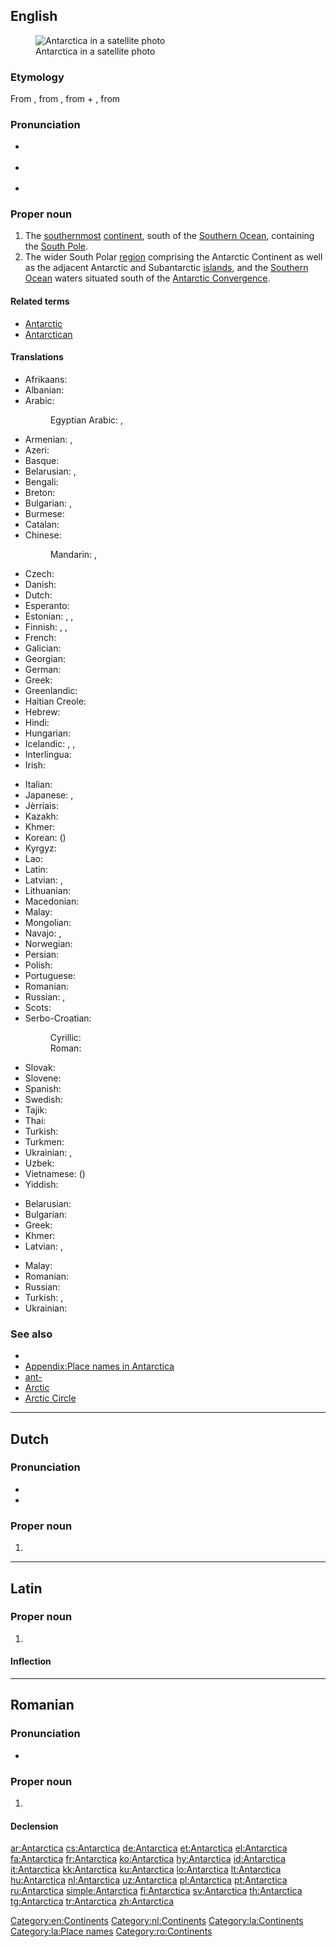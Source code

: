 ==English==
{{wikipedia}}
[[Image:Antarctica_satellite_globe.jpg|thumb|Antarctica in a satellite photo]]

===Etymology===
From {{etyl|NL.|en}} {{term|Antarctica|lang=la}}, from {{etyl|grc|en}} {{term|ἀνταρκτικός|sc=polytonic|tr=antarktikos|lang=grc}}, from {{term|ἀντ-|sc=polytonic|tr=ant-||[[ant-]], [[against]], [[opposed]]|lang=grc}} + {{term|ἀρκτικός|sc=polytonic|tr=arktikos||[[Arctic]]|lang=grc}}, from {{etyl|grc|en}} {{term|ἄρκτος|sc=polytonic|tr=arktos||[[bear]]|lang=grc}}

===Pronunciation===
* {{a|UK}} {{IPA|/ˌænˈtɑːk.tɪk.ə/|lang=en}}
* {{a|US}} {{IPA|/ænˈtɑɹktɪkə/|lang=en}}
* {{audio|en-us-Antarctica.ogg|Audio (US)|lang=en}}

===Proper noun===
{{en-proper noun}}

# The [[southernmost]] [[continent]], south of the [[Southern Ocean]], containing the [[South Pole]].
# The wider South Polar [[region]] comprising the Antarctic Continent as well as the adjacent Antarctic and Subantarctic [[island]]s, and the [[Southern Ocean]] waters situated south of the [[Antarctic Convergence]].

====Related terms====
* [[Antarctic]]
* [[Antarctican]]

====Translations====
{{trans-top|southernmost continent}}
* Afrikaans: {{t|af|Antarktika}}
* Albanian: {{t|sq|Antarktidë|f}}
* Arabic: {{t|ar|أنتاركتيكا|f|tr='antaarktika}}
*: Egyptian Arabic: {{t|arz|القطب الجنوبي|m|tr=e-quṭbb e-ganuubi|sc=Arab}}, {{t|arz|أنتارتكا|f|tr=ʔantaarteka|sc=Arab}}
* Armenian: {{t|hy|Անտարկտիկա|tr=Antarktika}}, {{t|hy|Անտարկտիդա|sc=Armn}}
* Azeri: {{t+|az|Antarktida}}
* Basque: {{t+|eu|Antartika}}
* Belarusian: {{t|be|Антарктыда|f|tr=Antarktýda}}, {{t|be|Антарктыка|f|tr=Antárktyka}} {{qualifier|the region}}
* Bengali: {{t|bn|অ্যান্টার্কটিকা|sc=Beng}}
* Breton: {{t|br|Antarktika}}
* Bulgarian: {{t+|bg|Антарктида|f|tr=Antarktída}} {{qualifier|the continent}}, {{t|bg|Антарктика|f|tr=Antárktika}} {{qualifier|the region}}
* Burmese: {{t|my|အန္တာတိက|sc=Mymr}}
* Catalan: {{t+|ca|Antàrtida|f}}
* Chinese:
*: Mandarin: {{t|cmn|南極洲|sc=Hani}}, {{t+|cmn|南极洲|tr=Nánjízhōu|sc=Hani}}
* Czech: {{t+|cs|Antarktida|f}}
* Danish: {{t+|da|Antarktis}}
* Dutch: {{t+|nl|Antarctica|n}}
* Esperanto: {{t+|eo|Antarkto}}
* Estonian: {{t|et|Antarktika}}, {{t|et|Antarktis}}, {{t|et|Lõunamanner}}
* Finnish: {{t+|fi|Etelämanner}}, {{t+|fi|Antarktis}}, {{t+|fi|Etelänapamanner}}
* French: {{t+|fr|Antarctique|m}}
* Galician: {{t+|gl|Antártida}}
* Georgian: {{t|ka|ანტარქტიდა|sc=Geor}}
* German: {{t+|de|Antarktis|f}}
* Greek: {{t+|el|Ανταρκτική|f|tr=Antarktikí}}
* Greenlandic: {{t|kl|Qalasersuaq Kujalleq}}
* Haitian Creole: {{t|ht|Antatik}}
* Hebrew: {{t|he|אנטרקטיקה|f|tr=antár(k)tika|sc=Hebr}}
* Hindi: {{t|hi|अंटार्कटिका|tr=aṇṭārkṭikā}}
* Hungarian: {{t+|hu|Antarktisz}}
* Icelandic: {{t+|is|Suðurskautslandið|n}}, {{t|is|Suðurheimskautslandið|n}}, {{t+|is|Antarktíka|f}}
* Interlingua: {{t|ia|Antarctica}}
* Irish: {{t|ga|Antartaice|f}}
{{trans-mid}}
* Italian: {{t+|it|Antartide}}
* Japanese: {{t+|ja|南極|tr=なんきょく, Nankyoku}}, {{t|ja|南極大陸|tr=なんきょくたいりく, Nankyoku tairiku}}
* Jèrriais: {{t|roa-jer|Antarctique|f}}
* Kazakh: {{t|kk|Антарктида|sc=Cyrl}}
* Khmer: {{t|km|អង់តាទិក|sc=Khmr|tr=ɑngtaatik}}
* Korean: {{t+|ko|남극|tr=Namgeuk|sc=Hang}} ({{t+|ko|南極|sc=Hani}})
* Kyrgyz: {{t|ky|Антарктида|sc=Cyrl}}
* Lao: {{t+|lo|ອັນຕາກຕິກ|sc=Laoo}}
* Latin: {{t|la|Antarctica}}
* Latvian: {{t|lv|Antarktīda|f}}, {{t|lv|Antarktika|f}}
* Lithuanian: {{t+|lt|Antarktida}}
* Macedonian: {{t|mk|Антарктик|m|tr=Antárktik}}
* Malay: {{t|ms|Antartika}}
* Mongolian: {{t|mn|Антарктид|sc=Cyrl}}
* Navajo: {{t|nv|Shádiʼááhjí Honeezkʼazii}}, {{t|nv|Shádiʼááhjí kéyah yistinígíí}}
* Norwegian: {{t|no|Antarktis}}
* Persian: {{t+|fa|جنوبگان|tr=Junubegân|sc=fa-Arab}}
* Polish: {{t+|pl|Antarktyda}}
* Portuguese: {{t+|pt|Antártica}}
* Romanian: {{t|ro|Antarctica}}
* Russian: {{t+|ru|Антарктида|f|tr=Antarktída}}, {{t+|ru|Антарктика|f|tr=Antárktika}} {{qualifier|the region}}
* Scots: {{t|sco|Antarcticae}}
* Serbo-Croatian:
*: Cyrillic: {{t|sh|Антарктик|f}}
*: Roman: {{t|sh|Antarktik|f}}
* Slovak: {{t|sk|Antarktída|f}}
* Slovene: {{t|sl|Antárktika|f}}
* Spanish: {{t+|es|Antártida}}
* Swedish: {{t+|sv|Antarktis}}
* Tajik: {{t+|tg|Антарктида|sc=Cyrl}}
* Thai: {{t|th|แอนตาร์กติกา|tr=aendtàakdtìgaa}}
* Turkish: {{t+|tr|Antarktika}}
* Turkmen: {{t|tk|Antarktika}}
* Ukrainian: {{t|uk|Антарктида|f|tr=Antarktýda}}, {{t+|uk|Антарктика|f|tr=Antárktyka}} {{qualifier|the region}}
* Uzbek: {{t+|uz|Antarktida}}
* Vietnamese: {{t|vi|Châu Nam Cực}} ({{t|vi|洲南極|sc=Hani}})
* Yiddish: {{t|yi|אַנטאַרקטיקאַ|sc=Hebr}}
{{trans-bottom}}

{{trans-top|south polar region}}
* Belarusian: {{t|be|Антарктыка|f|tr=Antárktyka}}
* Bulgarian: {{t|bg|Антарктика|f|tr=Antárktika}}
* Greek: {{t+|el|Ανταρκτική|f|tr=Antarktikí}}
* Khmer: {{t|km|អង់តាទិក|sc=Khmr|tr=ɑngtaatik}}
* Latvian: {{t|lv|Antarktīda|f}}, {{t|lv|Antarktika|f}}
{{trans-mid}}
* Malay: {{t|ms|Antartika}}
* Romanian: {{t|ro|Antarctica|f}}
* Russian: {{t+|ru|Антарктика|f|tr=Antárktika}}
* Turkish: {{t+|tr|Antarktika}}, {{t+|tr|Güney Kutbu}}
* Ukrainian: {{t+|uk|Антарктика|f|tr=Antárktyka}}
{{trans-bottom}}

===See also===
* {{list:continents/en}}
* [[Appendix:Place names in Antarctica]]
* [[ant-]]
* [[Arctic]]
* [[Arctic Circle]]

[[Category:en:Continents]]

----

==Dutch==
{{wikipedia|lang=nl}}

===Pronunciation===
* {{IPA|lang=nl|/ɑn.ˈtɑrk.ti.kaː/}}
* {{audio|Nl-Antarctica.ogg|Audio|lang=nl}}

===Proper noun===
{{nl-proper noun|n}}

# {{l/en|Antarctica}}

[[Category:nl:Continents]]

----

==Latin==
{{wikipedia|lang=la}}

===Proper noun===
{{la-proper noun|Antarctica|Antarcticae|Antarcticae|f|first}}

# {{l/en|Antarctica}}

====Inflection====
{{la-decl-1st-loc|num=sg|Antarctic}}

[[Category:la:Continents]]
[[Category:la:Place names]]

----

==Romanian==
{{wikipedia|lang=ro}}

===Pronunciation===
* {{IPA|[anˈtark.tika]|lang=ro}}

===Proper noun===
{{head|ro|proper noun|g=f}}

# {{l/en|Antarctica}}

====Declension====
{{ro-country|gend=f|Antarcticii}}

[[Category:ro:Continents]]

[[ar:Antarctica]]
[[cs:Antarctica]]
[[de:Antarctica]]
[[et:Antarctica]]
[[el:Antarctica]]
[[fa:Antarctica]]
[[fr:Antarctica]]
[[ko:Antarctica]]
[[hy:Antarctica]]
[[id:Antarctica]]
[[it:Antarctica]]
[[kk:Antarctica]]
[[ku:Antarctica]]
[[lo:Antarctica]]
[[lt:Antarctica]]
[[hu:Antarctica]]
[[nl:Antarctica]]
[[uz:Antarctica]]
[[pl:Antarctica]]
[[pt:Antarctica]]
[[ru:Antarctica]]
[[simple:Antarctica]]
[[fi:Antarctica]]
[[sv:Antarctica]]
[[th:Antarctica]]
[[tg:Antarctica]]
[[tr:Antarctica]]
[[zh:Antarctica]]